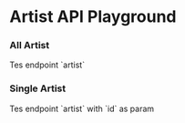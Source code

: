 
# Artist API Playground

### All Artist

<ApiPlayground method="GET" endpoint="artist">
	Tes endpoint `artist`
</ApiPlayground>

### Single Artist

<ApiPlayground method="GET" endpoint="artist" param={true} paramName="id">
	Tes endpoint `artist` with `id` as param
</ApiPlayground>